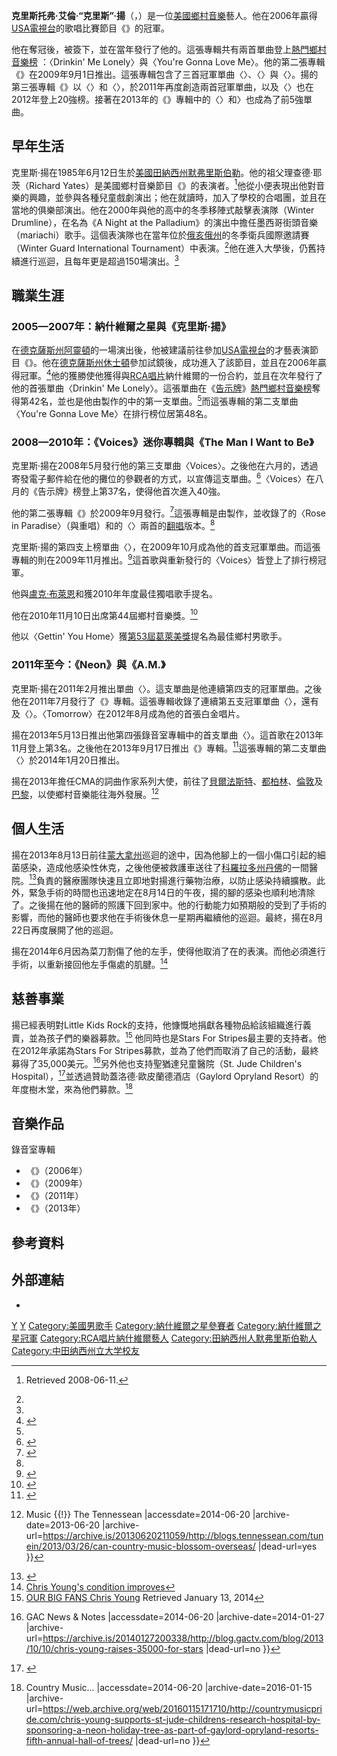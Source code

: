 {{Infobox musical artist
| name            = 克里斯·揚<br>Chris Young
| image           = ChrisYoungApr10.jpg
| caption         = 克里斯·揚於第45屆{{le|美國鄉村音樂學院獎|Academy of Country Music Awards}}
| background      = solo_singer
| birth_name      = 克里斯托弗·艾倫·揚<br>（Christopher Alan Young）<ref>Full name per [[Broadcast_Music_Incorporated|BMI]] database.</ref>
| birth_date      = {{Birth date and age|1985|06|12}}<ref>{{cite news |title= Today in history |publisher= [[ABC_News|ABC News]] |date= June 12, 2014 |url= http://abcnews.go.com/US/wireStory/today-history-24100059?singlePage=true |agency= [[Associated_Press|Associated Press]] |accessdate= 2014-06-18 |archive-date= 2014-06-15 |archive-url= https://archive.is/20140615172344/http://abcnews.go.com/US/wireStory/today-history-24100059?singlePage=true |dead-url= no }}</ref>
| origin          = [[美國|美國]][[田納西州|田納西州]][[默弗里斯伯勒_(田納西州)|默弗里斯伯勒]]
| instrument      = [[歌唱|歌唱]]、[[原聲吉他|原聲吉他]]、[[節奏吉他|節奏吉他]]、[[電吉他|電吉他]]
| genre           = [[鄉村音樂|鄉村]]
| occupation      = [[創作歌手|創作歌手]]
| years_active    = 2002年至今
| label           = {{le|RCA唱片納什維爾|RCA Records Nashville|RCA納什維爾}}
| website         = {{URL|http://www.chrisyoungcountry.com/}}
| associated_acts = {{le|比利·耶茨 (歌手)|Billy Yates (singer)|比利·耶茨}}、{{le|亞倫·路易斯|Aaron Lewis}}
}}
'''克里斯托弗·艾倫·“克里斯”·揚'''（{{lang-en|Christopher Alan "Chris" Young}}，{{bd|1985年|6月12日}}）是一位[[美國|美國]][[鄉村音樂|鄉村音樂]]藝人。他在2006年贏得[[USA電視台|USA電視台]]的歌唱比賽節目《{{le|納什維爾之星|Nashville Star}}》的冠軍。

他在奪冠後，被{{le|RCA唱片納什維爾|RCA Records Nashville}}簽下，並在當年發行了他的{{le|克里斯·揚 (專輯)|Chris Young (album)|首張同名專輯}}。這張專輯共有兩首單曲登上[[熱門鄉村音樂榜|熱門鄉村音樂榜]] ：〈Drinkin' Me Lonely〉與〈You're Gonna Love Me〉。他的第二張專輯《{{le|The Man I Want to Be|The Man I Want to Be}}》在2009年9月1日推出。這張專輯包含了三首冠軍單曲〈{{le|Voices (克里斯·揚歌曲)|Voices (Chris Young song)|Voices}}〉、〈{{le|Gettin' You Home (The Black Dress Song)|Gettin' You Home (The Black Dress Song)}}〉與〈{{le|The Man I Want to Be (歌曲)|The Man I Want to Be (song)|The Man I Want to Be}}〉。揚的第三張專輯《{{le|Neon (克里斯·揚專輯)|Neon (Chris Young album)|Neon}}》以〈{{le|Tomorrow (克里斯·揚歌曲)|Tomorrow (Chris Young song)|Tomorrow}}〉和〈{{le|You (克里斯·揚歌曲)|You (Chris Young song)|You}}〉，於2011年再度創造兩首冠軍單曲，以及〈{{le|I Can Take It from There|I Can Take It from There}}〉也在2012年登上20強榜。接著在2013年的《{{le|A.M. (克里斯·揚專輯)|A.M. (Chris Young album)|A.M.}}》專輯中的〈{{le|Aw Naw|Aw Naw}}〉和{{le|Who I Am with You|Who I Am with You}}〉也成為了前5強單曲。
==早年生活==
克里斯·揚在1985年6月12日生於[[美國|美國]][[田納西州|田納西州]][[默弗里斯伯勒_(田納西州)|默弗里斯伯勒]]。他的祖父理查德·耶茨（Richard Yates）是美國鄉村音樂節目《{{le|Louisiana Hayride|Louisiana Hayride}}》的表演者。<ref name="allmusic">{{Allmusic |class= artist |id= mn0001379627 |tab= biography |last= Leggett |first= Steve |label= Biography for Chris Young}} Retrieved 2008-06-11.</ref>他從小便表現出他對音樂的興趣，並參與各種兒童戲劇演出；他在就讀{{le|奧克蘭高中 (田納西州)|Oakland High School (Tennessee)|奧克蘭高中}}時，加入了學校的合唱團，並且在當地的俱樂部演出。他在2000年與他的高中的冬季移陣式敲擊表演隊（Winter Drumline），在名為《A Night at the Palladium》的演出中擔任墨西哥街頭音樂（mariachi）歌手。這個表演隊也在當年位於[[俄亥俄州|俄亥俄州]]的冬季衛兵國際邀請賽（Winter Guard International Tournament）中表演。<ref name="allmusic"/>他在進入大學後，仍舊持續進行巡迴，且每年更是超過150場演出。<ref name="allmusic"/>

==職業生涯==
===2005—2007年：納什維爾之星與《克里斯·揚》===

在[[德克薩斯州|德克薩斯州]][[阿靈頓_(德克薩斯州)|阿靈頓]]的一場演出後，他被建議前往參加[[USA電視台|USA電視台]]的才藝表演節目《{{le|納什維爾之星|Nashville Star}}》。他在[[德克薩斯州|德克薩斯州]][[休士頓|休士頓]]參加試鏡後，成功進入了該節目，並且在2006年贏得冠軍。<ref>{{cite news|title=Chris Young crowned new ‘Nashville Star’|url=http://www.today.com/id/12611555/ns/today-today_entertainment/t/chris-young-crowned-new-nashville-star/|date=2006-05-03|work=today.com|publisher=NBC News|accessdate=2014-06-21|archive-date=2014-08-17|archive-url=https://web.archive.org/web/20140817044833/http://www.today.com/id/12611555/ns/today-today_entertainment/t/chris-young-crowned-new-nashville-star/|dead-url=no}}</ref>他的獲勝使他獲得與[[RCA唱片|RCA唱片]]納什維爾的一份合約，並且在次年發行了他的首張單曲〈Drinkin' Me Lonely〉。這張單曲在《[[告示牌_(雜誌)|告示牌]]》[[熱門鄉村音樂榜|熱門鄉村音樂榜]]奪得第42名，並也是他由{{le|巴迪·卡內恩|Buddy Cannon}}製作的{{le|克里斯·揚 (專輯)|Chris Young (album)|首張同名專輯}}中的第一支單曲。<ref name="allmusic"/>而這張專輯的第二支單曲〈You're Gonna Love Me〉在排行榜位居第48名。

===2008—2010年：《Voices》迷你專輯與《The Man I Want to Be》===
克里斯·揚在2008年5月發行他的第三支單曲〈Voices〉。之後他在六月的{{le|CMA音樂節|CMA Music Festival}}，透過寄發電子郵件給在他的攤位的參觀者的方式，以宣傳這支單曲。<ref>{{cite web |url=http://www.countrystandardtime.com/news/newsitem.asp?xid=1809 |title=Chris Young reaches fans with "Voices" |accessdate=2008-06-28 |date=2008-06-13 |work=[[Country_Standard_Time|Country Standard Time]] |archive-date=2016-03-12 |archive-url=https://web.archive.org/web/20160312182934/http://countrystandardtime.com/news/newsitem.asp?xid=1809 |dead-url=no }}</ref>〈Voices〉在八月的《告示牌》榜登上第37名，使得他首次進入40強。

他的第二張專輯《{{le|The Man I Want to Be|The Man I Want to Be}}》於2009年9月發行。<ref name="septone">{{cite web|url=http://www.cmt.com/news/news-in-brief/1614996/nashville-stars-chris-young-releasing-new-album-on-sept-1.jhtml|title=Nashville Star's Chris Young Releasing New Album on Sept. 1|date=2009-06-30|work=[[Country_Music_Television|CMT]]|accessdate=2009-08-08|archive-date=2009-07-12|archive-url=https://web.archive.org/web/20090712025550/http://www.cmt.com/news/news-in-brief/1614996/nashville-stars-chris-young-releasing-new-album-on-sept-1.jhtml|dead-url=no}}</ref>這張專輯是由{{le|詹姆斯·斯特勞德|James Stroud}}製作，並收錄了{{le|韋倫·詹寧斯|Waylon Jennings}}的〈Rose in Paradise〉（與{{le|威利·納爾遜|Willie Nelson}}重唱）和{{le|東尼·喬·懷特|Tony Joe White}}的〈{{le|Rainy Night in Georgia|Rainy Night in Georgia}}〉兩首的[[翻唱|翻唱]]版本。<ref name="septone"/>

克里斯·揚的第四支上榜單曲〈{{le|Gettin' You Home (The Black Dress Song)|Gettin' You Home (The Black Dress Song)}}〉，在2009年10月成為他的首支冠軍單曲。而這張專輯的{{le|The Man I Want to Be (歌曲)|The Man I Want to Be (song)|主打歌}}則在2009年11月推出。<ref>{{cite web|last=Hughes|first=Donna|title=Chris Young Is the No. 1 'Man' Again|url=http://www.theboot.com/2010/05/11/chris-young-the-man-i-want-to-be-chart/|date=11 May 2010|work=The Boot|accessdate=2014-06-19|archive-date=2013-05-17|archive-url=https://web.archive.org/web/20130517081701/http://www.theboot.com/2010/05/11/chris-young-the-man-i-want-to-be-chart/|dead-url=no}}</ref>這首歌與重新發行的〈Voices〉皆登上了排行榜冠軍。

他與[[盧克·布萊恩|盧克·布萊恩]]和{{le|詹姆·約翰遜|Jamey Johnson}}獲2010年{{le|美國鄉村音樂學院|Academy of Country Music}}年度最佳獨唱歌手提名。

他在2010年11月10日出席第44屆鄉村音樂獎。<ref>{{cite web|url= http://www.tvguide.com/tvshows/44th-annual-cma-awards/307881|title= Country Music Awards|date= 2010-11-04|publisher= TVGuide.com|accessdate= 2014-06-19|archive-date= 2019-04-19|archive-url= https://web.archive.org/web/20190419045900/https://www.tvguide.com/tvshows/44th-annual-cma-awards/307881/|dead-url= no}}</ref>

他以〈Gettin' You Home〉獲[[第53屆葛萊美獎|第53屆葛萊美獎]]提名為最佳鄉村男歌手。


===2011年至今：《Neon》與《A.M.》===
克里斯·揚在2011年2月推出單曲〈{{le|Tomorrow (克里斯·揚歌曲)|Tomorrow (Chris Young song)|Tomorrow}}〉。這支單曲是他連續第四支的冠軍單曲。之後他在2011年7月發行了《{{le|Neon (克里斯·揚專輯)|Neon (Chris Young album)|Neon}}》專輯。這張專輯收錄了連續第五支冠軍單曲〈{{le|You (克里斯·揚歌曲)|You (Chris Young song)|You}}〉，還有{{le|Neon (克里斯·揚歌曲)|Neon (Chris Young song)|主打歌}}及〈{{le|I Can Take It from There|I Can Take It from There}}〉。〈Tomorrow〉在2012年8月成為他的首張白金唱片。

揚在2013年5月13日推出他第四張錄音室專輯中的首支單曲〈{{le|Aw Naw|Aw Naw}}〉。這首歌在2013年11月登上{{le|鄉村廣播榜|Country Airplay}}第3名。之後他在2013年9月17日推出《{{le|A.M. (克里斯·揚專輯)|A.M. (Chris Young album)|A.M.}}》專輯。<ref>{{cite news|last=Dukes|first=Billy|title=Chris Young Creatively Reveals Name, Release Date of 2013 New Album|url=http://tasteofcountry.com/chris-young-2013-album-release-date/|accessdate=June 5, 2013|newspaper=Taste of Country|date=June 4, 2013|archive-date=2020-06-02|archive-url=https://web.archive.org/web/20200602044439/https://tasteofcountry.com/chris-young-2013-album-release-date/|dead-url=no}}</ref>這張專輯的第二支單曲〈{{le|Who I Am with You|Who I Am with You}}〉於2014年1月20日推出。

揚在2013年擔任CMA的詞曲作家系列大使，前往了[[貝爾法斯特|貝爾法斯特]]、[[都柏林|都柏林]]、[[倫敦|倫敦]]及[[巴黎|巴黎]]，以使鄉村音樂能往海外發展。<ref>{{Cite web |url=http://blogs.tennessean.com/tunein/2013/03/26/can-country-music-blossom-overseas/ |title=Can country music blossom overseas? {{!}} Music {{!}} The Tennessean<!-- Bot generated title --> |accessdate=2014-06-20 |archive-date=2013-06-20 |archive-url=https://archive.is/20130620211059/http://blogs.tennessean.com/tunein/2013/03/26/can-country-music-blossom-overseas/ |dead-url=yes }}</ref>

==個人生活==
揚在2013年8月13日前往[[蒙大拿州|蒙大拿州]]巡迴的途中，因為他腳上的一個小傷口引起的細菌感染，造成他感染性休克，之後他便被救護車送往了[[科羅拉多州|科羅拉多州]][[丹佛|丹佛]]的一間醫院。<ref>{{Cite web |url=http://tasteofcountry.com/chris-young-leg-infection/ |title=Scary Details of Chris Young's Leg Infection Revealed<!-- Bot generated title --> |accessdate=2014-06-20 |archive-date=2018-07-10 |archive-url=https://web.archive.org/web/20180710052721/http://tasteofcountry.com/chris-young-leg-infection/ |dead-url=no }}</ref>負責的醫療團隊快速且立即地對揚進行藥物治療，以防止感染持續擴散。此外，緊急手術的時間也迅速地定在8月14日的午夜，揚的腳的感染也順利地清除了。之後揚在他的醫師的照護下回到家中。他的行動能力如預期般的受到了手術的影響，而他的醫師也要求他在手術後休息一星期再繼續他的巡迴。最終，揚在8月22日再度展開了他的巡迴。 

揚在2014年6月因為菜刀割傷了他的左手，使得他取消了在{{le|CMA音樂節|CMA Music Festival}}的表演。而他必須進行手術，以重新接回他左手傷處的肌腱。<ref>[http://www.tennessean.com/story/entertainment/music/2014/06/09/chris-young-hand/10259835/ Chris Young's condition improves<!-- Bot generated title -->]</ref>

==慈善事業==
揚已經表明對Little Kids Rock的支持，他慷慨地捐獻各種物品給該組織進行義賣，並為孩子們的樂器募款。<ref>[http://www.littlekidsrock.org/friends/our-big-fans/chris-young/ OUR BIG FANS Chris Young] {{Wayback|url=http://www.littlekidsrock.org/friends/our-big-fans/chris-young/ |date=20160115171710 }} Retrieved January 13, 2014</ref>
他同時也是Stars For Stripes最主要的支持者。他在2012年承諾為Stars For Stripes募款，並為了他們而取消了自己的活動，最終募得了35,000美元。<ref>{{Cite web |url=http://blog.gactv.com/blog/2013/10/10/chris-young-raises-35000-for-stars |title=Chris Young Raises $35,000 for Stars For Stripes {{!}} GAC News & Notes<!-- Bot generated title --> |accessdate=2014-06-20 |archive-date=2014-01-27 |archive-url=https://archive.is/20140127200338/http://blog.gactv.com/blog/2013/10/10/chris-young-raises-35000-for-stars |dead-url=no }}</ref>另外他也支持聖猶達兒童醫院（St. Jude Children's Hospital），<ref>{{Cite web |url=http://www.khey.com/pages/stjude.html |title=St Jude Children's Research Hospital<!-- Bot generated title --> |accessdate=2014-06-20 |archive-date=2014-02-02 |archive-url=https://web.archive.org/web/20140202100120/http://www.khey.com/pages/stjude.html |dead-url=no }}</ref>並透過贊助蓋洛德·歐皮蘭德酒店（Gaylord Opryland Resort）的年度樹木堂，來為他們募款。<ref>{{Cite web |url=http://countrymusicpride.com/chris-young-supports-st-jude-childrens-research-hospital-by-sponsoring-a-neon-holiday-tree-as-part-of-gaylord-opryland-resorts-fifth-annual-hall-of-trees/ |title=Chris Young Supports St. Jude Children’s Research Hospital by Sponsoring a “NEON Holiday Tree” as Part of Gaylord Opryland® Resort’s Fifth Annual Hall of Trees {{!}} Country Music...<!-- Bot generated title --> |accessdate=2014-06-20 |archive-date=2016-01-15 |archive-url=https://web.archive.org/web/20160115171710/http://countrymusicpride.com/chris-young-supports-st-jude-childrens-research-hospital-by-sponsoring-a-neon-holiday-tree-as-part-of-gaylord-opryland-resorts-fifth-annual-hall-of-trees/ |dead-url=no }}</ref>

==音樂作品==
{{rellink|extraclasses=boilerplate seealso noprint|主條目：{{link-en|克里斯·揚音樂作品|Chris Young discography}}}}
;錄音室專輯
*《{{le|克里斯·揚 (專輯)|Chris Young (album)|Chris Young}}》（2006年）
*《{{le|The Man I Want to Be|The Man I Want to Be}}》（2009年）
*《{{le|Neon (克里斯·揚專輯)|Neon (Chris Young album)|Neon}}》（2011年）
*《{{le|A.M. (克里斯·揚專輯)|A.M. (Chris Young album)|A.M.}}》（2013年）

==參考資料==
{{reflist}}
==外部連結==
{{Commons category|Chris Young (singer)}}
* {{official|http://www.chrisyoungcountry.com}}

{{Authority control}}
{{DEFAULTSORT:Young, Chris}}

[[Category:美國鄉村音樂歌手|Y]]
[[Category:美國鄉村音樂創作歌手|Y]]
[[Category:美國男歌手|Category:美國男歌手]]
[[Category:納什維爾之星參賽者|Category:納什維爾之星參賽者]]
[[Category:納什維爾之星冠軍|Category:納什維爾之星冠軍]]
[[Category:RCA唱片納什維爾藝人|Category:RCA唱片納什維爾藝人]]
[[Category:田納西州人默弗里斯伯勒人|Category:田納西州人默弗里斯伯勒人]]
[[Category:中田纳西州立大学校友|Category:中田纳西州立大学校友]]